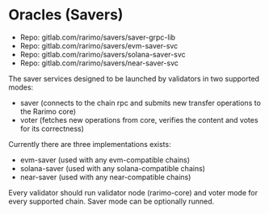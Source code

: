---
---

# Oracles (Savers)

- Repo: gitlab.com/rarimo/savers/saver-grpc-lib
- Repo: gitlab.com/rarimo/savers/evm-saver-svc
- Repo: gitlab.com/rarimo/savers/solana-saver-svc
- Repo: gitlab.com/rarimo/savers/near-saver-svc

The saver services designed to be launched by validators in two supported modes:
- saver (connects to the chain rpc and submits new transfer operations to the Rarimo core)
- voter (fetches new operations from core, verifies the content and votes for its correctness)

Currently there are three implementations exists:
- evm-saver (used with any evm-compatible chains)
- solana-saver (used with any solana-compatible chains)
- near-saver (used with any near-compatible chains)

Every validator should run validator node (rarimo-core) and voter mode for every supported chain. Saver mode can be optionally runned.


